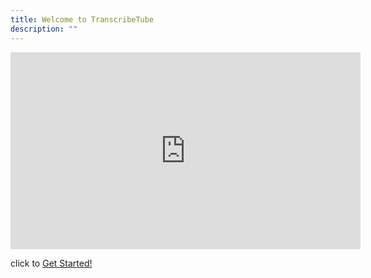 ```yaml
---
title: Welcome to TranscribeTube
description: ""
---
```


<iframe
  width="560"
  height="315"
  src="https://www.youtube.com/embed/aAYwDPxzhvM"
  title="YouTube video player"
  frameborder="0"
  allow="accelerometer; autoplay; clipboard-write; encrypted-media; gyroscope; picture-in-picture"
  allowfullscreen
></iframe>

click to [Get Started!](/api-documentation/introduction)
